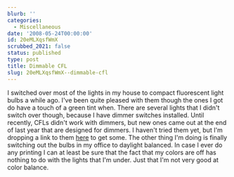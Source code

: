 ```yaml
---
blurb: ''
categories:
  - Miscellaneous
date: '2008-05-24T00:00:00'
id: 20eMLXqsfWmX
scrubbed_2021: false
status: published
type: post
title: Dimmable CFL
slug: 20eMLXqsfWmX--dimmable-cfl
---
```


I switched over most of the lights in my house to compact
fluorescent light bulbs a while ago. I've been quite pleased with
them though the ones I got do have a touch of a green tint when.
There are several lights that I didn't switch over though, because
I have dimmer switches installed. Until recently, CFLs didn't work
with dimmers, but new ones came out at the end of last year that
are designed for dimmers. I haven't tried them yet, but I'm
dropping a link to them
[here](http://www.1000bulbs.com/14-to-15-Watt-Dimmable-Compact-Fluorescents/)
to get some. The other thing I'm doing is finally switching out the
bulbs in my office to daylight balanced. In case I ever do any
printing I can at least be sure that the fact that my colors are
off has nothing to do with the lights that I'm under. Just that I'm
not very good at color balance.
